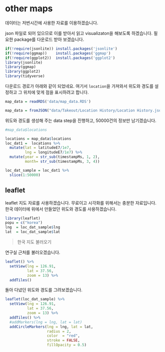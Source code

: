 # other maps
 데이터는 저번시간에 사용한 자료를 이용하겠습니다. 

 json 파일로 되어 있으므로 이를 받아서 읽고 visualizaton을 해보도록 하겠습니다. 필요한 package를 다운로드 받아 보겠습니다. 

```r
if(!require(jsonlite)) install.packages('jsonlite')
if(!require(ggmap))    install.packages('ggmap')
if(!require(ggplot2))  install.packages('ggplot2')
library(jsonlite)
library(ggmap)
library(ggplot2)
library(tidyverse)
```

 다운로드 경로가 아래와 같이 되었네요. 여기서 `location`을 가져와서 위도와 경도를 설정하고 그 위치에 맞게 점을 표시하려고 합니다. 
```r
map_data = readRDS('data/map_data.RDS')
```

```r
map_data = fromJSON("data/Takeout/Location History/Location History.json")
```
 위도와 경도를 생성해 주는 data step을 진행하고, 50000건의 정보만 남기겠습니다.
```r
#map_data$locations

locations = map_data$locations
loc_dat1 =  locations %>%
  mutate(lat = latitudeE7/1e7, 
         lng = longitudeE7/1e7) %>%
  mutate(year = str_sub(timestampMs, 1, 2), 
         month= str_sub(timestampMs, 3, 4))

loc_dat_sample = loc_dat1 %>%
  slice(1:50000)
```

## leaflet
 leaflet 지도 자료를 사용하겠습니다. 무료이고 시각화를 위해서는 충분한 자료입니다. 한국 데이터에 위에서 만들었던 위도와 경도를 사용하겠습니다. 
```r
library(leaflet)
popu = c("korea")
lng  = loc_dat_sample$lng
lat  = loc_dat_sample$lat
```
> 한국 지도 불러오기

 연구실 근처를 불러오겠습니다. 
```r
leaflet() %>%
  setView(lng = 126.91, 
          lat = 37.56, 
          zoom = 13) %>%
  addTiles()

```
 돌아 다녔던 위도와 경도를 그려보겠습니다.  
```r
leaflet(loc_dat_sample) %>%
  setView(lng = 126.91, 
          lat = 37.56, 
          zoom = 13) %>%
  addTiles() %>%
  #addMarkers(lng = lng, lat = lat)
  addCircleMarkers(lng = lng, lat = lat, 
                   radius = 2, 
                   color  = "red", 
                   stroke = FALSE, 
                   fillOpacity = 0.5)

```



